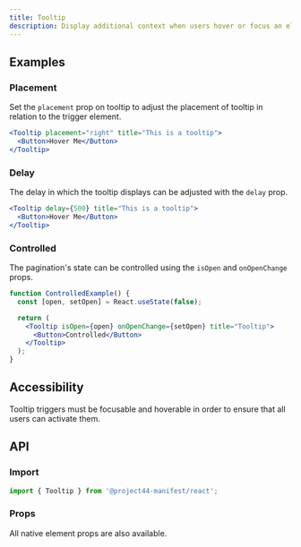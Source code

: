 ```yaml
---
title: Tooltip
description: Display additional context when users hover or focus an element.
---
```


<Demo fileName="tooltip.tsx" />

## Examples

### Placement

Set the `placement` prop on tooltip to adjust the placement of tooltip in relation to the trigger
element.

```jsx
<Tooltip placement="right" title="This is a tooltip">
  <Button>Hover Me</Button>
</Tooltip>
```

### Delay

The delay in which the tooltip displays can be adjusted with the `delay` prop.

```jsx
<Tooltip delay={500} title="This is a tooltip">
  <Button>Hover Me</Button>
</Tooltip>
```

### Controlled

The pagination's state can be controlled using the `isOpen` and `onOpenChange` props.

```jsx
function ControlledExample() {
  const [open, setOpen] = React.useState(false);

  return (
    <Tooltip isOpen={open} onOpenChange={setOpen} title="Tooltip">
      <Button>Controlled</Button>
    </Tooltip>
  );
}
```

## Accessibility

Tooltip triggers must be focusable and hoverable in order to ensure that all users can activate
them.

## API

### Import

```js
import { Tooltip } from '@project44-manifest/react';
```

### Props

All native element props are also available.

<PropsTable of="Tooltip" />
